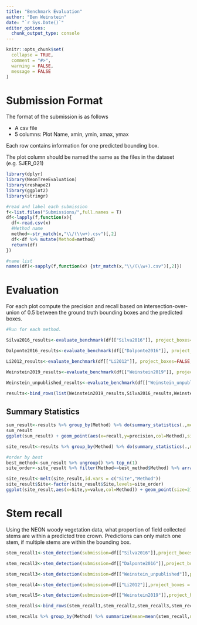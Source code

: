 ```yaml
---
title: "Benchmark Evaluation"
author: "Ben Weinstein"
date: "`r Sys.Date()`"
editor_options: 
  chunk_output_type: console
---
```


```r
knitr::opts_chunk$set(
  collapse = TRUE,
  comment = "#>",
  warning = FALSE,
  message = FALSE
)
```

# Submission Format

The format of the submission is as follows

* A csv file
* 5 columns: Plot Name, xmin, ymin, xmax, ymax

Each row contains information for one predicted bounding box.

The plot column should be named the same as the files in the dataset (e.g. SJER_021)

```r
library(dplyr)
library(NeonTreeEvaluation)
library(reshape2)
library(ggplot2)
library(stringr)

#read and label each submission
f<-list.files("Submissions/",full.names = T)
df<-lapply(f,function(x){
  df<-read.csv(x)
  #Method name
  method<-str_match(x,"\\/(\\w+).csv")[,2]
  df<-df %>% mutate(Method=method)
  return(df)
})

#name list
names(df)<-sapply(f,function(x) {str_match(x,"\\/(\\w+).csv")[,2]})
```

# Evaluation

For each plot compute the precision and recall based on intersection-over-union of 0.5 between the ground truth bounding boxes and the predicted boxes. 

```r
#Run for each method.

Silva2016_results<-evaluate_benchmark(df[["Silva2016"]], project_boxes=FALSE,show=FALSE) %>%  mutate(Method="Silva2016")

Dalponte2016_results<-evaluate_benchmark(df[["Dalponte2016"]], project_boxes=FALSE,show=FALSE) %>%  mutate(Method="Dalponte2016")

Li2012_results<-evaluate_benchmark(df[["Li2012"]], project_boxes=FALSE,show=FALSE) %>%  mutate(Method="Li2012")

Weinstein2019_results<-evaluate_benchmark(df[["Weinstein2019"]], project_boxes=TRUE,show=F) %>%  mutate(Method="Weinstein2019")
```

```r
Weinstein_unpublished_results<-evaluate_benchmark(df[["Weinstein_unpublished"]], project_boxes=TRUE,show=T) %>% mutate(Method="Weinstein_unpublished")

results<-bind_rows(list(Weinstein2019_results,Silva2016_results,Weinstein_unpublished_results,Dalponte2016_results,Li2012_results))
```

## Summary Statistics

```r
sum_result<-results %>% group_by(Method) %>% do(summary_statistics(.,method="all"))
sum_result
ggplot(sum_result) + geom_point(aes(x=recall,y=precision,col=Method),size=4)
```

```r
site_result<-results %>% group_by(Method) %>% do(summary_statistics(.,method="site"))
```

```r
#order by best
best_method<-sum_result %>% ungroup() %>% top_n(1)
site_order<-site_result %>% filter(Method==best_method$Method) %>% arrange(recall) %>% .$Site

site_result<-melt(site_result,id.vars = c("Site","Method"))
site_result$Site<-factor(site_result$Site,levels=site_order)
ggplot(site_result,aes(x=Site,y=value,col=Method)) + geom_point(size=2) + facet_wrap(~variable) + coord_flip()
```

# Stem recall

Using the NEON woody vegetation data, what proportion of field collected stems are within a predicted tree crown. Predictions can only match one stem, if multiple stems are within the bounding box.

```r
stem_recall1<-stem_detection(submission=df[["Silva2016"]],project_boxes = F,show=T) %>% mutate(Method="Silva2016")

stem_recall2<-stem_detection(submission=df[["Dalponte2016"]],project_boxes = F,show=F) %>% mutate(Method="Dalponte2016")

stem_recall3<-stem_detection(submission=df[["Weinstein_unpublished"]],project_boxes = T,show=F) %>% mutate(Method="Weinstein_unpublished")

stem_recall4<-stem_detection(submission=df[["Li2012"]],project_boxes = F,show=F) %>% mutate(Method="Li2012")

stem_recall5<-stem_detection(submission=df[["Weinstein2019"]],project_boxes = T,show=F) %>% mutate(Method="Weinstein2019")

stem_recalls<-bind_rows(stem_recall1,stem_recall2,stem_recall3,stem_recall4,stem_recall5)

stem_recalls %>% group_by(Method) %>% summarize(mean=mean(stem_recall,na.rm=T))
```


